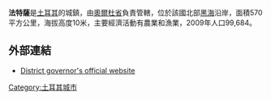 '''法特薩'''是[[土耳其|土耳其]]的城鎮，由[[奧爾杜省|奧爾杜省]]負責管轄，位於該國北部[[黑海|黑海]]沿岸，面積570平方公里，海拔高度10米，主要經濟活動有農業和漁業，2009年人口99,684。

==外部連結==
* [http://www.fatsa.gov.tr/ District governor's official website] {{Wayback|url=http://www.fatsa.gov.tr/ |date=20151129153404 }} {{tr icon}}

{{Authority control}}
{{Turkey-geo-stub}}
[[Category:土耳其城市|Category:土耳其城市]]